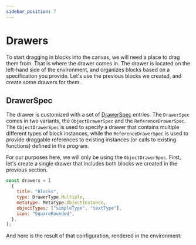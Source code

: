```yaml
---
sidebar_position: 7
---
```



# Drawers

To start dragging in blocks into the canvas, we will need a place to drag them from. That is where the drawer comes in. The drawer is located on the left-hand side of the environment, and organizes blocks based on a specification you provide. Let's use the previous blocks we created, and create some drawers for them.

## DrawerSpec

The drawer is customized with a set of [DrawerSpec](/docs/api/drawer-spec) entries. The `DrawerSpec` comes in two variants, the `ObjectDrawerSpec` and the `ReferenceDrawerSpec`. The `ObjectDrawerSpec` is used to specify a drawer that contains multiple different types of block instances, while the `ReferenceDrawerSpec` is used to provide draggable references to existing instances (or calls to existing functions) defined in the program.

For our purposes here, we will only be using the `ObjectDrawerSpec`. First, let's create a single drawer that includes both blocks we created in the previous section.

```js
const drawers = [
  {
    title: "Blocks",
    type: DrawerType.Multiple,
    metaType: MetaType.ObjectInstance,
    objectTypes: ["simpleType", "textType"],
    icon: "SquareRounded",
  },
];
```

And here is the result of that configuration, rendered in the environment:

<div style={{ height: 400, width: "100%" }}>
<BrowserOnly>
<Environment
initial={{
    programSpec: {
      drawers: [
        {
          title: "Blocks",
          type: "MULTIPLE",
          metaType: "OBJECT-INSTANCE",
          objectTypes: ["simpleType", "textType"],
          icon: "SquareRounded",
        },
      ],
      objectTypes: {
        simpleType: {
          name: "Simple Block",
          primitiveType: "OBJECT",
          description: "# Markdown-Flavored Description String",
          instanceBlock: {
            onCanvas: true,
            color: "#3f3f3f",
            icon: "SquareRounded",
            extras: [],
          },
          referenceBlock: {
            onCanvas: true,
            color: "#3f3f3f",
            icon: "SquareRounded",
            extras: [],
          },
          properties: {
            myProperty: {
              id: "myProperty",
              type: "BLOCK",
              name: "My Property",
              accepts: ["textType"],
              default: null,
              isList: false,
              fullWidth: false,
            },
            myNumericalProperty: {
              id: "myNumericalProperty",
              type: "NUMBER",
              name: "My Number",
              default: 10,
              min: 0,
              max: 100,
              step: 1,
              units: "m/s",
            },
          },
        },
        textType: {
          name: "Text Block",
          primitiveType: "OBJECT",
          description: "# Markdown-Flavored Description String",
          instanceBlock: {
            onCanvas: false,
            color: "#629e6c",
            icon: "SquareRounded",
            extras: [],
            minified: true,
          },
          referenceBlock: {
            onCanvas: false,
            color: "#629e6c",
            icon: "SquareRounded",
            extras: [],
            minified: true,
          },
          properties: {
            text: {
              id: "text",
              type: "STRING",
              name: "Text",
              default: "Hello World!",
            },
          },
        },
      },
    },
  }}
/>
</BrowserOnly>
</div>
